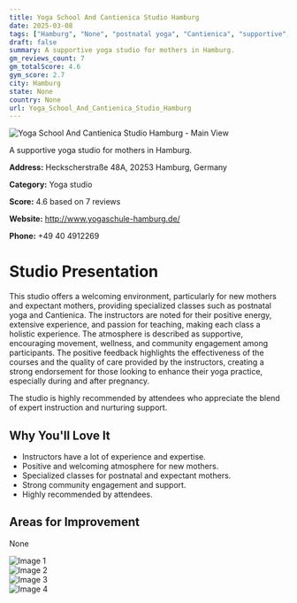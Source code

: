 ```yaml
---
title: Yoga School And Cantienica Studio Hamburg
date: 2025-03-08
tags: ["Hamburg", "None", "postnatal yoga", "Cantienica", "supportive", "community-oriented", "Hamburg"]  
draft: false
summary: A supportive yoga studio for mothers in Hamburg.
gm_reviews_count: 7
gm_totalScore: 4.6
gym_score: 2.7
city: Hamburg
state: None
country: None
url: Yoga_School_And_Cantienica_Studio_Hamburg
---
```


<div className="aspect-[16/9] relative my-8">
  <img 
    src="https://lh5.googleusercontent.com/p/AF1QipNFV4Rpm_mDRkW0ZSinOvNxrSaJFxdOxLryRA4g=w1920-h1080-k-no"
    alt="Yoga School And Cantienica Studio Hamburg - Main View"
    className="object-cover absolute inset-0 w-full h-full rounded-lg"
  />
</div>

A supportive yoga studio for mothers in Hamburg.

**Address:** Heckscherstraße 48A, 20253 Hamburg, Germany

**Category:** Yoga studio

**Score:** 4.6 based on 7 reviews

**Website:** http://www.yogaschule-hamburg.de/

**Phone:** +49 40 4912269

# Studio Presentation

This studio offers a welcoming environment, particularly for new mothers and expectant mothers, providing specialized classes such as postnatal yoga and Cantienica. The instructors are noted for their positive energy, extensive experience, and passion for teaching, making each class a holistic experience. The atmosphere is described as supportive, encouraging movement, wellness, and community engagement among participants. The positive feedback highlights the effectiveness of the courses and the quality of care provided by the instructors, creating a strong endorsement for those looking to enhance their yoga practice, especially during and after pregnancy.

The studio is highly recommended by attendees who appreciate the blend of expert instruction and nurturing support.

## Why You'll Love It

- Instructors have a lot of experience and expertise.
- Positive and welcoming atmosphere for new mothers.
- Specialized classes for postnatal and expectant mothers.
- Strong community engagement and support.
- Highly recommended by attendees.

## Areas for Improvement

None

<div className="grid grid-cols-1 xl:grid-cols-2 gap-4 my-8">
<div className="aspect-[4/3] relative"><img src="https://lh5.googleusercontent.com/p/AF1QipN3Xgzq77FPlMqCIKzGVqHdWqCnpehV5711Mj1p=w1920-h1080-k-no" alt="Image 1" className="object-cover absolute inset-0 w-full h-full rounded-lg" /></div>
<div className="aspect-[4/3] relative"><img src="https://lh5.googleusercontent.com/p/AF1QipM4DUX_KWVPpMFqtDF_GcJIFrDY125r8ltlwNfy=w1920-h1080-k-no" alt="Image 2" className="object-cover absolute inset-0 w-full h-full rounded-lg" /></div>
<div className="aspect-[4/3] relative"><img src="https://lh5.googleusercontent.com/p/AF1QipPsJ5cjjEkVsyuSOkuQFM2fgkgBFc9Gtr3vHS7P=w1920-h1080-k-no" alt="Image 3" className="object-cover absolute inset-0 w-full h-full rounded-lg" /></div>
<div className="aspect-[4/3] relative"><img src="https://lh5.googleusercontent.com/p/AF1QipMrT6_eOvdcqRSKIZmxumsk4E_PgBQIh6DD4H83=w1920-h1080-k-no" alt="Image 4" className="object-cover absolute inset-0 w-full h-full rounded-lg" /></div>
</div>